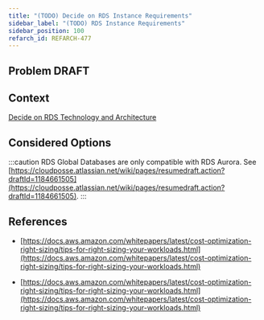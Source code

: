 ```yaml
---
title: "(TODO) Decide on RDS Instance Requirements"
sidebar_label: "(TODO) RDS Instance Requirements"
sidebar_position: 100
refarch_id: REFARCH-477
---
```


## Problem **DRAFT**

## Context

[Decide on RDS Technology and Architecture](/layers/data/design-decisions/decide-on-rds-technology-and-architecture)

## Considered Options

:::caution
RDS Global Databases are only compatible with RDS Aurora. See [https://cloudposse.atlassian.net/wiki/pages/resumedraft.action?draftId=1184661505](https://cloudposse.atlassian.net/wiki/pages/resumedraft.action?draftId=1184661505).
:::

## References

- [https://docs.aws.amazon.com/whitepapers/latest/cost-optimization-right-sizing/tips-for-right-sizing-your-workloads.html](https://docs.aws.amazon.com/whitepapers/latest/cost-optimization-right-sizing/tips-for-right-sizing-your-workloads.html)

- [https://docs.aws.amazon.com/whitepapers/latest/cost-optimization-right-sizing/tips-for-right-sizing-your-workloads.html](https://docs.aws.amazon.com/whitepapers/latest/cost-optimization-right-sizing/tips-for-right-sizing-your-workloads.html)


